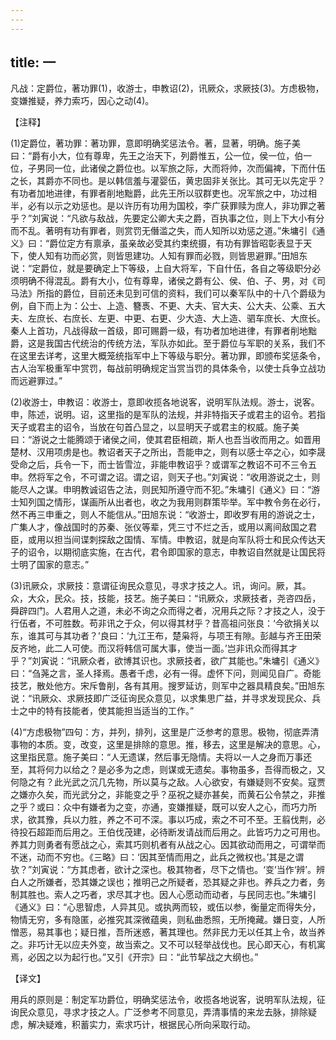 ```yaml
---
---
---
```

title: 一
---



凡战：定爵位，著功罪(1)，收游士，申教诏(2)，讯厥众，求厥技(3)。方虑极物，变嫌推疑，养力索巧，因心之动(4)。

【注释】

(1)定爵位，著功罪：著功罪，意即明确奖惩法令。著，显著，明确。施子美曰：“爵有小大，位有尊卑，先王之治天下，列爵惟五，公一位，侯一位，伯一位，子男同一位，此诸侯之爵位也。以军旅之际，大而将帅，次而偏裨，下而什伍之长，其爵亦不同也。是以韩信羞与灌婴伍，黄忠固非关张比。其可无以先定乎？有功者加地进律，有罪者削地黜爵，此先王所以驭群吏也。况军旅之中，功过相半，必有以示之劝惩也。是以许历有功用为国校，李广获罪赎为庶人，非功罪之著乎？”刘寅说：“凡欲与敌战，先要定公卿大夫之爵，百执事之位，则上下大小有分而不乱。著明有功有罪者，则赏罚无僭滥之失，而人知所以劝惩之道。”朱墉引《通义》曰：“爵位定方有禀承，虽亲故必受其约束统摄，有功有罪皆昭彰表显于天下，使人知有功而必赏，则皆思建功。人知有罪而必戮，则皆思避罪。”田旭东说：“定爵位，就是要确定上下等级，上自大将军，下自什伍，各自之等级职分必须明确不得混乱。爵有大小，位有尊卑，诸侯之爵有公、侯、伯、子、男，对《司马法》所指的爵位，目前还未见到可信的资料，我们可以秦军队中的十八个爵级为例，自下而上为：公士、上造、簪褭、不更、大夫、官大夫、公大夫、公乘、五大夫、左庶长、右庶长、左更、中更、右更、少大造、大上造、驷车庶长、大庶长。秦人上首功，凡战得敌一首级，即可赐爵一级，有功者加地进律，有罪者削地黜爵，这是我国古代统治的传统方法，军队亦如此。至于爵位与军职的关系，我们不在这里去详考，这里大概笼统指军中上下等级与职分。著功罪，即颁布奖惩条令，古人治军极重军中赏罚，每战前明确规定当赏当罚的具体条令，以使士兵争立战功而远避罪过。”

(2)收游士，申教诏：收游士，意即收揽各地说客，说明军队法规。游士，说客。申，陈述，说明。诏，这里指的是军队的法规，并非特指天子或君主的诏令。若指天子或君主的诏令，当放在句首凸显之，以显明天子或君主的权威。施子美曰：“游说之士能腾颂于诸侯之间，使其君臣相疏，斯人也吾当收而用之。如晋用楚材、汉用项虏是也。教诏者天子之所出，吾能申之，则有以感士卒之心，如李晟受命之后，兵令一下，而士皆雪泣，非能申教诏乎？或谓军之教诏不可不三令五申。然将军之令，不可谓之诏。谓之诏，则天子也。”刘寅说：“收用游说之士，则能尽人之谋。申明教诚诏告之法，则民知所遵守而不犯。”朱墉引《通义》曰：“游士知列国之情形，谋画所从出者也，收之为我用则群策毕举。军中教令务在必行，然不再三申重之，则人不能信从。”田旭东说：“收游士，即收罗有用的游说之士，广集人才，像战国时的苏秦、张仪等辈，凭三寸不烂之舌，或用以离间敌国之君臣，或用以担当间谍刺探敌之国情、军情。申教诏，就是向军队将士和民众传达天子的诏令，以期彻底实施，在古代，君令即国家的意志，申教诏自然就是让国民将士明了国家的意志。”

(3)讯厥众，求厥技：意谓征询民众意见，寻求才技之人。讯，询问。厥，其。众，大众，民众。技，技能，技艺。施子美曰：“讯厥众，求厥技者，尧咨四岳，舜辟四门。人君用人之道，未必不询之众而得之者，况用兵之际？才技之人，没于行伍者，不可胜数。苟非讯之于众，何以得其材乎？昔高祖问张良：‘今欲捐关以东，谁其可与其功者？’良曰：‘九江王布，楚枭将，与项王有隙。彭越与齐王田荣反齐地，此二人可使。而汉将韩信可属大事，使当一面。’岂非讯众而得其才乎？”刘寅说：“讯厥众者，欲博其识也。求厥技者，欲广其能也。”朱墉引《通义》曰：“刍荛之言，圣人择焉。愚者千虑，必有一得。虚怀下问，则闻见自广。奇能技艺，散处他方。宋斥鲁削，各有其用。搜罗延访，则军中之器具精良矣。”田旭东说：“讯厥众、求厥技即广泛征询民众意见，以求集思广益，并寻求发现民众、兵士之中的特有技能者，使其能担当适当的工作。”

(4)“方虑极物”四句：方，并列，排列，这里是广泛参考的意思。极物，彻底弄清事物的本质。变，改变，这里是排除的意思。推，移去，这里是解决的意思。心，这里指民意。施子美曰：“人无遗谋，然后事无隐情。夫将以一人之身而万事还至，其将何力以给之？是必多为之虑，则谋或无遗矣。事物虽多，吾得而极之，又何隐之有？此光武之沉几先物，所以莫与之敌。人心欲安，有嫌疑则不安矣。寇贾之嫌亦久矣，而光武分之，非能变之乎？巫祝之疑亦甚矣，而黄石公令禁之，非推之乎？或曰：众中有嫌者为之变，亦通，变嫌推疑，既可以安人之心，而巧力所求，欲其豫，兵以力胜，养之不可不深。事以巧成，索之不可不至。王翦伐荆，必待投石超距而后用之。王伯伐茂建，必待断发请战而后用之。此皆巧力之可用也。养其力则勇者有愿战之心，索其巧则机者有从战之心。因其欲动而用之，可谓举而不迷，动而不穷也。《三略》曰：‘因其至情而用之，此兵之微权也。’其是之谓欤？”刘寅说：“方其虑者，欲计之深也。极其物者，尽下之情也。‘变’当作‘辨’。辨白人之所嫌者，恐其嫌之误也；推明己之所疑者，恐其疑之非也。养兵之力者，务制其胜也。索人之巧者，求尽其才也。因人心愿动而动者，与民同志也。”朱墉引《通义》曰：“心思智虑，人异其见。或执两而较，或伍以参，衡量定而得失分，物情无穷，多有隐匿，必推究其深微蕴奥，则私曲悉照，无所掩藏。嫌日变，人所憎恶，易其事也；疑日推，吾所迷惑，著其理也。然非民力无以任其上令，故当养之。非巧计无以应夫外变，故当索之。又不可以轻举战伐也。民心即天心，有机寓焉，必因之以为起行也。”又引《开宗》曰：“此节挈战之大纲也。”

【译文】

用兵的原则是：制定军功爵位，明确奖惩法令，收揽各地说客，说明军队法规，征询民众意见，寻求才技之人。广泛参考不同意见，弄清事情的来龙去脉，排除疑虑，解决疑难，积蓄实力，索求巧计，根据民心所向采取行动。